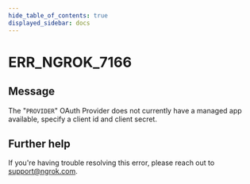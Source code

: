 ```yaml
---
hide_table_of_contents: true
displayed_sidebar: docs
---
```



# ERR_NGROK_7166

## Message

The "`PROVIDER`" OAuth Provider does not currently have a managed app available, specify a client id and client secret.

<ErrorDetails error="err_ngrok_7166" />

## Further help

If you're having trouble resolving this error, please reach out to [support@ngrok.com](mailto:support@ngrok.com?subject=Help%20with%20ERR_NGROK_7166).
